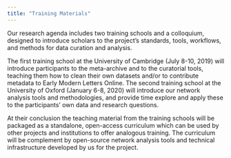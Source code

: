 ```yaml
---
title: "Training Materials"
---
```


Our research agenda includes two training schools and a colloquium, designed to introduce scholars to the project’s standards, tools, workflows, and methods for data curation and  analysis.

The first training school at the University of Cambridge (July 8-10, 2019) will introduce participants to the meta-archive and to the curatorial tools, teaching them how to clean their own datasets and/or to contribute metadata to Early Modern Letters Online. The second training school at the University of Oxford (January 6-8, 2020) will introduce our network analysis tools and methodologies, and provide time explore and apply these to the participants’ own data and research questions.

At their conclusion the teaching material from the training schools will be packaged as a standalone, open-access curriculum which can be used by other projects and institutions to offer analogous training. The curriculum will be complement by open-source network analysis tools and technical infrastructure developed by us for the project.
